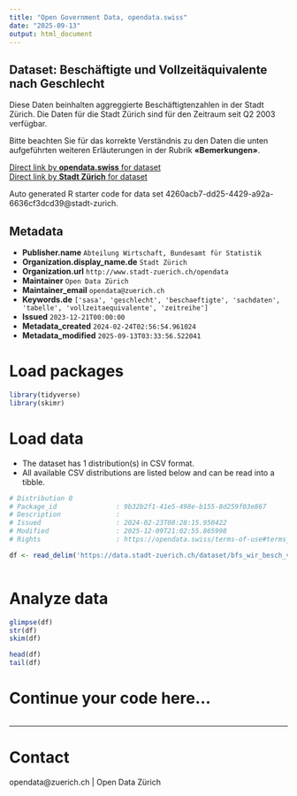 ```yaml
---
title: "Open Government Data, opendata.swiss"
date: "2025-09-13"
output: html_document
---
```


## Dataset: Beschäftigte und Vollzeitäquivalente nach Geschlecht


Diese Daten beinhalten aggreggierte Beschäftigtenzahlen in der Stadt Zürich. Die Daten für die Stadt Zürich sind für den Zeitraum seit Q2 2003 verfügbar.

Bitte beachten Sie für das korrekte Verständnis zu den Daten die unten aufgeführten weiteren Erläuterungen in der Rubrik **«Bemerkungen»**.



[Direct link by **opendata.swiss** for dataset](https://opendata.swiss/de/dataset/beschaftigte-und-vollzeitaquivalente-nach-geschlecht-seit-q2-2003)<br>
[Direct link by **Stadt Zürich** for dataset](https://data.stadt-zuerich.ch/dataset/bfs_wir_besch_vzaeq_sex_jahr_od4002)

Auto generated R starter code for data set 4260acb7-dd25-4429-a92a-6636cf3dcd39@stadt-zurich.

## Metadata

- **Publisher.name** `Abteilung Wirtschaft, Bundesamt für Statistik`
- **Organization.display_name.de** `Stadt Zürich`
- **Organization.url** `http://www.stadt-zuerich.ch/opendata`
- **Maintainer** `Open Data Zürich`
- **Maintainer_email** `opendata@zuerich.ch`
- **Keywords.de** `['sasa', 'geschlecht', 'beschaeftigte', 'sachdaten', 'tabelle', 'vollzeitaequivalente', 'zeitreihe']`
- **Issued** `2023-12-21T00:00:00`
- **Metadata_created** `2024-02-24T02:56:54.961024`
- **Metadata_modified** `2025-09-13T03:33:56.522041`


# Load packages

```r

library(tidyverse)
library(skimr)

```

# Load data

-   The dataset has 1 distribution(s) in CSV format.
-   All available CSV distributions are listed below and can be read into a tibble.

```r

# Distribution 0
# Package_id               : 9b32b2f1-41e5-498e-b155-8d259f03e867
# Description              : 
# Issued                   : 2024-02-23T08:28:15.950422
# Modified                 : 2025-12-09T21:02:55.865998
# Rights                   : https://opendata.swiss/terms-of-use#terms_open

df <- read_delim('https://data.stadt-zuerich.ch/dataset/bfs_wir_besch_vzaeq_sex_jahr_od4002/download/WIR400OD4002.csv')



```

# Analyze data

```r

glimpse(df)
str(df)
skim(df)

head(df)
tail(df)

```

# Continue your code here...

```r

```

------------------------------------------------------------------------

# Contact

opendata@zuerich.ch | Open Data Zürich
